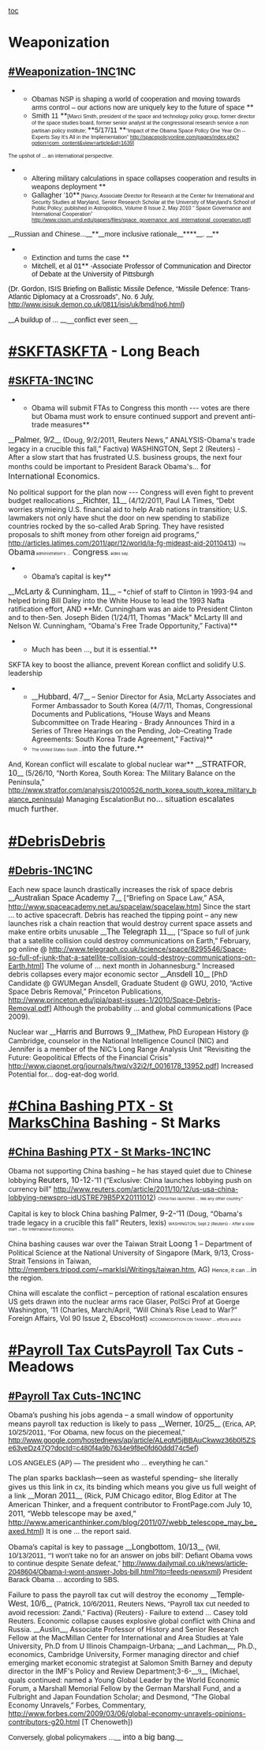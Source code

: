 [[toc]]
=Weaponization= 
==[[#Weaponization-1NC]]1NC== 
**<span style="font-family: Helvetica,sans-serif;">Obamas NSP is shaping a world of cooperation and moving towards arms control – our actions now are uniquely key to the future of space </span>**
**<span style="font-family: Helvetica,sans-serif;">Smith 11 </span>**<span style="font-family: Helvetica,sans-serif; font-size: 10.6667px;">[Marci Smith, president of the space and technology policy group, former director of the space studies board, former senior analyst at the congressional research service a non partisan policy institute; </span>**<span style="font-family: Helvetica,sans-serif;">5/17/11 </span>**<span style="font-family: Helvetica,sans-serif; font-size: 10.6667px;">“Impact of the Obama Space Policy One Year On -- Experts Say It’s All in the Implementation” [[http://spacepolicyonline.com/pages/index.php?option=com_content&view=article&id=1639]]]</span>

<span style="font-family: Helvetica,sans-serif; font-size: 10.6667px;">The upshot of ... an international perspective. </span>

**<span style="font-family: Helvetica,sans-serif;">Altering military calculations in space collapses cooperation and results in weapons deployment </span>**
**<span style="font-family: Helvetica,sans-serif;">Gallagher ’10</span>**<span style="font-family: Helvetica,sans-serif; font-size: 10.6667px;"> [Nancy, Associate Director for Research at the Center for International and Security Studies at Maryland, Senior Research Scholar at the University of Maryland's School of Public Policy; published in Astropolitics, Volume 8 Issue 2, May 2010 “ Space Governance and International Cooperation” [[http://www.cissm.umd.edu/papers/files/space_governance_and_international_cooperation.pdf]]]</span>

__<span style="font-family: Helvetica,sans-serif;">Russian and Chinese...</span>__**__<span style="font-family: Helvetica,sans-serif;">more inclusive rationale</span>__****__<span style="font-family: Helvetica,sans-serif;">. </span>__**



**<span style="font-family: Helvetica,sans-serif;">Extinction and turns the case </span>**
**<span style="color: #0d0d0d; font-family: Helvetica,sans-serif;">Mitchell, et al 01</span>**<span style="color: #0d0d0d; font-family: Helvetica,sans-serif;"> -Associate Professor of Communication and Director of Debate at the University of Pittsburgh</span>
<span style="color: #0d0d0d; font-family: Helvetica,sans-serif;">(Dr. Gordon, ISIS Briefing on Ballistic Missile Defence, “Missile Defence: Trans-Atlantic Diplomacy at a Crossroads”, No. 6 July, [[http://www.isisuk.demon.co.uk/0811/isis/uk/bmd/no6.html]])</span>

__<span style="color: #0d0d0d; font-family: Helvetica,sans-serif;">A buildup of ... </span>__<span style="color: #0d0d0d; font-family: Helvetica,sans-serif;">__conflict ever seen.__</span>

=[[#SKFTA]]SKFTA - Long Beach= 
==[[#SKFTA-1NC]]1NC== 
**Obama will submit FTAs to Congress this month --- votes are there but Obama must work to ensure continued support and prevent anti-trade measures**
__<span style="font-family: Helvetica,sans-serif; font-size: 16px;">Palmer, 9/2</span>__ (Doug, 9/2/2011, Reuters News,” ANALYSIS-Obama's trade legacy in a crucible this fall,” Factiva)
WASHINGTON, Sept 2 (Reuters) - After a slow start that has frustrated U.S. business groups, the next four months could be important to President Barack Obama's...<span style="font-size: 16px;"> for International Economics.</span>

No political support for the plan now --- Congress will even fight to prevent budget reallocations
__<span style="font-family: Helvetica,sans-serif; font-size: 16px;">Richter, 11</span>__ (4/12/2011, Paul LA Times, “Debt worries stymieing U.S. financial aid to help Arab nations in transition; U.S. lawmakers not only have shut the door on new spending to stabilize countries rocked by the so-called Arab Spring. They have resisted proposals to shift money from other foreign aid programs,” <span style="font-size: 13.3333px; text-decoration: none;">[[http://articles.latimes.com/2011/apr/12/world/la-fg-mideast-aid-20110413]]</span>)
<span style="font-size: 8px;">The </span><span style="font-size: 16px;">Obama</span><span style="font-size: 8px;"> administration's ...</span><span style="font-size: 16px;"> Congress</span><span style="font-size: 8px;">, aides say.</span>

**Obama’s capital is key**
__<span style="font-family: Helvetica,sans-serif; font-size: 16px;">McLarty & Cunningham, 11</span>__ – *chief of staff to Clinton in 1993-94 and helped bring Bill Daley into the White House to lead the 1993 Nafta ratification effort, AND **Mr. Cunningham was an aide to President Clinton and to then-Sen. Joseph Biden (1/24/11, Thomas "Mack" McLarty III and Nelson W. Cunningham, “Obama's Free Trade Opportunity,” Factiva)**
**Much has been ..., but it is essential.**

SKFTA key to boost the alliance, prevent Korean conflict and solidify U.S. leadership
**__<span style="font-family: Helvetica,sans-serif; font-size: 16px;">Hubbard, 4/7</span>__ – Senior Director for Asia, McLarty Associates and Former Ambassador to South Korea (4/7/11, Thomas, Congressional Documents and Publications, “House Ways and Means Subcommittee on Trade Hearing - Brady Announces Third in a Series of Three Hearings on the Pending, Job-Creating Trade Agreements: South Korea Trade Agreement,” Factiva)**
**<span style="font-size: 8px;">The United States-South ...</span><span style="font-size: 16px;">into the future.</span>**

And, Korean conflict will escalate to global nuclear war**
__<span style="font-family: Helvetica,sans-serif; font-size: 16px;">STRATFOR, 10</span>__ (5/26/10, “North Korea, South Korea: The Military Balance on the Peninsula,” <span style="font-size: 13.3333px; text-decoration: none;">[[http://www.stratfor.com/analysis/20100526_north_korea_south_korea_military_balance_peninsula]]</span>)
Managing EscalationBut <span style="font-size: 16px;">no... situation escalates much further.</span>
=[[#Debris]]Debris= 
==[[#Debris-1NC]]1NC== 
Each new space launch drastically increases the risk of space debris
__<span style="font-family: Helvetica,sans-serif; font-size: 16px;">Australian Space Academy 7</span>__ [“Briefing on Space Law,” ASA, [[http://www.spaceacademy.net.au/spacelaw/spacelaw.htm]]]
Since the start ...<span class="Underline"> to active spacecraft</span>.
Debris has reached the tipping point – any new launches risk a chain reaction that would destroy current space assets and make entire orbits unusable
__<span style="font-family: Helvetica,sans-serif; font-size: 16px;">The Telegraph 11</span>__, [“Space so full of junk that a satellite collision could destroy communications on Earth,” February, pg online @ <span style="text-decoration: none;">[[http://www.telegraph.co.uk/science/space/8295546/Space-so-full-of-junk-that-a-satellite-collision-could-destroy-communications-on-Earth.html]]</span>]
The volume of ... next month in Johannesburg."
Increased debris collapses every major economic sector
__<span style="font-family: Helvetica,sans-serif; font-size: 16px;">Ansdell 10</span>__ [PhD Candidate @ GWUMegan Ansdell, Graduate Student @ GWU, 2010, “Active Space Debris Removal,” Princeton Publications, [[http://www.princeton.edu/jpia/past-issues-1/2010/Space-Debris-Removal.pdf]]]
Although the probability ... and global communications (Pace 2009).

Nuclear war
__<span style="font-family: Helvetica,sans-serif; font-size: 16px;">Harris and Burrows 9</span>__[Mathew, PhD European History @ Cambridge, counselor in the National Intelligence Council (NIC) and Jennifer is a member of the NIC’s Long Range Analysis Unit “Revisiting the Future: Geopolitical Effects of the Financial Crisis” <span style="text-decoration: none;">[[http://www.ciaonet.org/journals/twq/v32i2/f_0016178_13952.pdf]]</span>]
Increased Potential for... dog-eat-dog world<span class="Underline">.</span>

=[[#China Bashing PTX - St Marks]]China Bashing - St Marks= 
==[[#China Bashing PTX - St Marks-1NC]]1NC== 

Obama not supporting China bashing – he has stayed quiet due to Chinese lobbying
<span style="font-size: 16px;">Reuters, 10-12</span><span class="StyleStyleBold12pt">-’11 (“Exclusive: China launches lobbying push on currency bill” [[http://www.reuters.com/article/2011/10/12/us-usa-china-lobbying-newspro-idUSTRE79B5PX20111012]])</span>
<span style="font-size: 8px;">China has launched ... like any other country."</span>



Capital is key to block China bashing
<span style="font-size: 16px;">Palmer, 9-2-‘11</span><span class="StyleStyleBold12pt"> (Doug, “Obama's trade legacy in a crucible this fall” Reuters, lexis)</span>
<span style="font-size: 8px;">WASHINGTON, Sept 2 (Reuters) - After a slow start ... for International Economics.</span>

China bashing causes war over the Taiwan Strait
<span style="font-size: 16px;">Loong 1</span><span class="StyleStyleBold12pt"> – Department of Political Science at the National University of Singapore (Mark, 9/13, Cross-Strait Tensions in Taiwan, [[http://members.tripod.com/%7Emarklsl/Writings/taiwan.htm|http://members.tripod.com/~marklsl/Writings/taiwan.htm]], AG)</span>
<span style="font-size: 10.6667px;">Hence, it can ...</span>in the region.

China will escalate the conflict – perception of rational escalation ensures US gets drawn into the nuclear arms race
<span class="StyleStyleBold12pt">Glaser, PolSci Prof at Goerge Washington, ’11 (Charles, March/April, “Will China’s Rise Lead to War?” Foreign Affairs, Vol 90 Issue 2, EbscoHost)</span>
<span style="font-size: 8px;">ACCOMMODATION ON TAIWAN? ... efforts and a</span>


=[[#Payroll Tax Cuts]]Payroll Tax Cuts - Meadows= 
==[[#Payroll Tax Cuts-1NC]]1NC== 
<span style="font-size: 14.6667px;">Obama’s pushing his jobs agenda – a small window of opportunity means payroll tax reduction is likely to pass</span>
__<span style="font-family: Helvetica,sans-serif; font-size: 16px;">Werner, 10/25</span>__<span style="font-family: Helvetica,sans-serif; font-size: 14.6667px;"> (Erica, AP, 10/25/2011, “For Obama, new focus on the piecemeal,” [[http://www.google.com/hostednews/ap/article/ALeqM5jBBAuCkwwz36b0l5ZSe63veDz47Q?docId=c480f4a9b7634e9f8e0fd60ddd74c5ef]])</span>

<span style="font-family: Helvetica,sans-serif;">LOS ANGELES (AP) — The president who ... everything he can."</span>

<span style="font-size: 14.6667px;">The plan sparks backlash—seen as wasteful spending– she literally gives us this link in cx, its binding which means you give us full weight of a link</span>
__<span style="font-family: Helvetica,sans-serif; font-size: 16px;">Moran 2011</span>__<span style="font-size: 14.6667px;"> (Rick, PJM Chicago editor, Blog Editor at The American Thinker, and a frequent contributor to FrontPage.com July 10, 2011, “Webb telescope may be axed,” [[http://www.americanthinker.com/blog/2011/07/webb_telescope_may_be_axed.html]])</span>
It is one ... the report said.


<span style="font-size: 14.6667px;">Obama’s capital is key to passage</span>
__<span style="font-family: Helvetica,sans-serif; font-size: 16px;">Longbottom, 10/13</span>__<span style="font-family: Helvetica,sans-serif; font-size: 14.6667px;"> (Wil, 10/13/2011, “'I won't take no for an answer on jobs bill': Defiant Obama vows to continue despite Senate defeat,” </span><span style="font-family: Helvetica,sans-serif; font-size: 14.6667px; text-decoration: none;">[[http://www.dailymail.co.uk/news/article-2048604/Obama-I-wont-answer-Jobs-bill.html?ito=feeds-newsxml]]</span><span style="font-family: Helvetica,sans-serif; font-size: 14.6667px;">)</span>
<span style="font-family: Helvetica,sans-serif;">President Barack Obama ... according to SBS.</span>

<span style="font-size: 14.6667px;">Failure to pass the payroll tax cut will destroy the economy</span>
__<span style="font-family: Helvetica,sans-serif; font-size: 16px;">Temple-West, 10/6</span>__<span style="font-family: Helvetica,sans-serif; font-size: 14.6667px;"> (Patrick, 10/6/2011, Reuters News, “Payroll tax cut needed to avoid recession: Zandi,” Factiva)</span>
<span style="font-family: Helvetica,sans-serif;">(Reuters) - </span><span style="font-family: Helvetica,sans-serif; font-size: 14.6667px;">Failure to extend ... Casey told Reuters.</span>
Economic collapse causes explosive global conflict with China and Russia.
__Auslin__, Associate Professor of History and Senior Research Fellow at the MacMillan Center for International and Area Studies at Yale University, Ph.D from U Illinois Champaign-Urbana; __and Lachman__, Ph.D., economics, Cambridge University, Former managing director and chief emerging market economic strategist at Salomon Smith Barney and deputy director in the IMF's Policy and Review Department;3-6-<span class="TagsChar">__<span style="font-family: Georgia,serif;">9</span>__</span> (Michael, quals continued: named a Young Global Leader by the World Economic Forum, a Marshall Memorial Fellow by the German Marshall Fund, and a Fulbright and Japan Foundation Scholar; and Desmond, “The Global Economy Unravels,” Forbes, Commentary, [[http://www.forbes.com/2009/03/06/global-economy-unravels-opinions-contributors-g20.html]] [T Chenoweth])

<span style="font-family: Helvetica,sans-serif;">Conversely, global policymakers ...</span>__<span style="font-family: Helvetica,sans-serif; font-size: 16px;"> into a big bang.</span>__